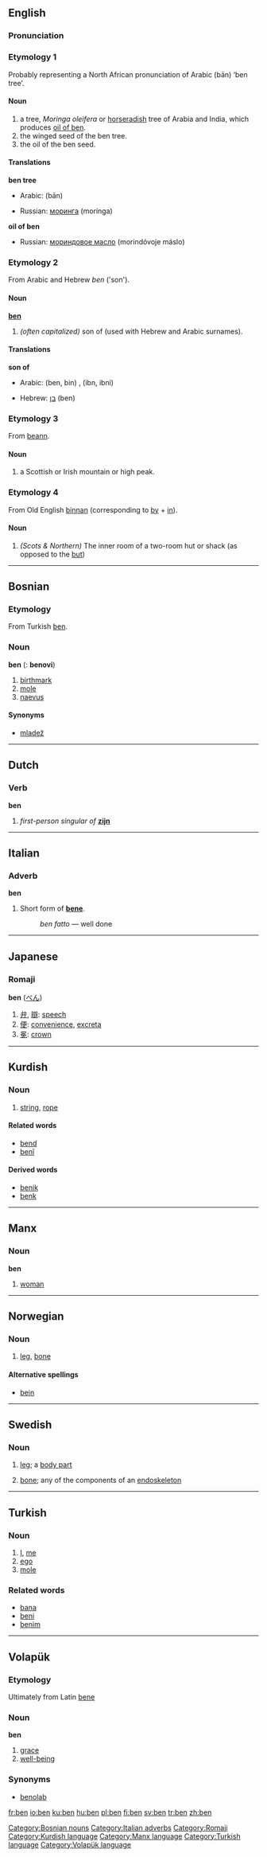 {{see|Ben}}
==English==
===Pronunciation===
{{IPA|/ben/}}

===Etymology 1===
Probably representing a North African pronunciation of Arabic {{ARchar|[[بان]]}} (bān) ‘ben tree’.

====Noun====
{{en-noun|ben|bens}}
#a tree, ''Moringa oleifera'' or [[horseradish]] tree of Arabia and India, which produces [[oil of ben]].
#the winged seed of the ben tree.
#the oil of the ben seed.

====Translations====
'''ben tree'''
{{top}}
*Arabic: {{ARchar|[[بان]]}} (bān) {{m}}
{{mid}}
*Russian: [[моринга]] (morínga) {{f}}
{{bottom}}

'''oil of ben'''
{{top}}
{{mid}}
*Russian: [[мориндовое масло]] (morindóvoje máslo) {{n}}
{{bottom}}

===Etymology 2===
From Arabic and Hebrew ''ben'' ('son').
====Noun====
'''[[ben]]'''
#''(often capitalized)'' son of (used with Hebrew and Arabic surnames).

====Translations====
'''son of'''
{{top}}
*Arabic: {{ARchar|[[بن]]}} (ben, bin) {{m}}, {{ARchar|[[ابن]]}} (ibn, ibni) {{m}}
{{mid}}
*Hebrew: [[בן]] (ben) {{m}}
{{bottom}}

===Etymology 3===
From {{Gael.}} [[beann]].

====Noun====
{{en-noun|ben|bens}}
# a Scottish or Irish mountain or high peak.

===Etymology 4===
From Old English [[binnan]] (corresponding to [[by]] + [[in]]).

====Noun====
{{en-noun|ben|bens}}
# ''(Scots & Northern)'' The inner room of a two-room hut or shack (as opposed to the [[but]])


----

==Bosnian==
===Etymology===
From Turkish [[ben#Turkish|ben]].
===Noun===
'''ben''' {{m}} {{s}} ({{p}}: '''benovi''')
#[[birthmark]]
#[[mole]]
#[[naevus]]
====Synonyms====
*[[mladež#Bosnian|mladež]]
[[Category:Bosnian nouns]]


----
==Dutch==
===Verb=== 
'''ben'''

#''first-person singular of'' '''[[zijn]]'''


----
==Italian==
===Adverb===
'''ben'''

#Short form of '''[[bene]]'''.
#:''ben fatto'' — well done

[[Category:Italian adverbs]]


----
==Japanese==
===Romaji===
[[Category:Romaji]]
'''ben''' ([[べん]]) 
#[[弁]], [[辯]]: [[speech]]
#[[便]]: [[convenience]], [[excreta]]
#[[冕]]: [[crown]]


----
==Kurdish==

===Noun===
# [[string]], [[rope]]

====Related words====
*[[bend#Kurdish|bend]]
*[[benî#Kurdish|benî]]

====Derived words====
*[[benik#Kurdish|benik]]
*[[benk#Kurdish|benk]]

[[Category:Kurdish language]]


----
==Manx==
===Noun===
'''ben''' {{f}}
#[[woman]]
[[Category:Manx language]]


----
==Norwegian==
===Noun===
{{no-noun-n1}}
#[[leg]], [[bone]]
====Alternative spellings====
*[[bein]]


----
==Swedish==
===Noun===
{{sv-noun-irreg-n}}
# {{sv-anatomy}} [[leg]]; a [[body part]]
# {{sv-skeleton}} [[bone]]; any of the components of an [[endoskeleton]]


----
==Turkish==
===Noun===
#[[I]], [[me]]
#[[ego]]
#[[mole]]
===Related words===
*[[bana#Turkish|bana]]
*[[beni#Turkish|beni]]
*[[benim#Turkish|benim]]
[[Category:Turkish language]]


----
==Volapük==
===Etymology===
Ultimately from Latin [[bene]]
===Noun=== 
'''ben'''

#[[grace]]
#[[well-being]]

===Synonyms===
*[[benolab]]<!--for which, or for both?-->

[[Category:Volapük language]]

[[fr:ben]]
[[io:ben]]
[[ku:ben]]
[[hu:ben]]
[[pl:ben]]
[[fi:ben]]
[[sv:ben]]
[[tr:ben]]
[[zh:ben]]